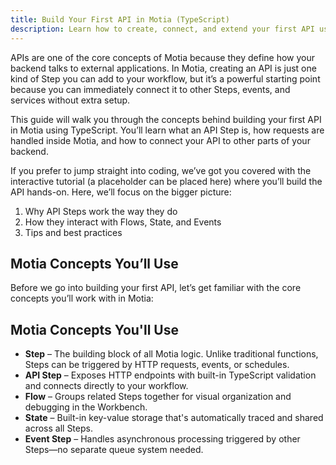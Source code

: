 ```yaml
---
title: Build Your First API in Motia (TypeScript)
description: Learn how to create, connect, and extend your first API using Motia’s workflow engine in TypeScript. This guide covers key concepts, best practices, and how APIs fit into Motia’s polyglot architecture.
---
```


APIs are one of the core concepts of Motia because they define how your backend talks to external applications. In Motia, creating an API is just one kind of Step you can add to your workflow, but it’s a powerful starting point because you can immediately connect it to other Steps, events, and services without extra setup.

This guide will walk you through the concepts behind building your first API in Motia using TypeScript. You’ll learn what an API Step is, how requests are handled inside Motia, and how to connect your API to other parts of your backend.

If you prefer to jump straight into coding, we’ve got you covered with the interactive tutorial (a placeholder can be placed here) where you’ll build the API hands-on. Here, we’ll focus on the bigger picture:

1. Why API Steps work the way they do
2. How they interact with Flows, State, and Events
3. Tips and best practices

## Motia Concepts You’ll Use

Before we go into building your first API, let’s get familiar with the core concepts you’ll work with in Motia:

## Motia Concepts You'll Use

- **Step** – The building block of all Motia logic. Unlike traditional functions, Steps can be triggered by HTTP requests, events, or schedules.
- **API Step** – Exposes HTTP endpoints with built-in TypeScript validation and connects directly to your workflow.
- **Flow** – Groups related Steps together for visual organization and debugging in the Workbench.
- **State** – Built-in key-value storage that's automatically traced and shared across all Steps.
- **Event Step** – Handles asynchronous processing triggered by other Steps—no separate queue system needed.

